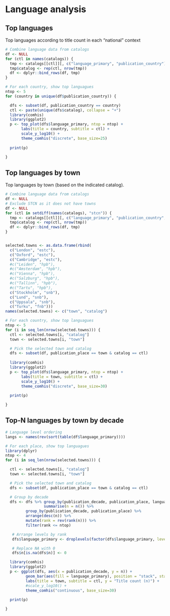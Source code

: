 # Language analysis


## Top languages

Top languages according to title count in each “national” context 


```r
# Combine language data from catalogs
df <- NULL
for (ctl in names(catalogs)) {
  tmp <- catalogs[[ctl]][, c("language_primary", "publication_country")]
  tmp$catalog <- rep(ctl, nrow(tmp))
  df <- dplyr::bind_rows(df, tmp)
}

# For each country, show top languagues
ntop <- 5
for (country in unique(df$publication_country)) {

  dfs <- subset(df, publication_country == country)
  ctl <- paste(unique(dfs$catalog), collapse = "+")
  library(comhis)
  library(ggplot2)  
  p <- top_plot(dfs$language_primary, ntop = ntop) +
       labs(title = country, subtitle = ctl) +       
       scale_y_log10() +
       theme_comhis("discrete", base_size=25)
       
  print(p)

}
```



## Top languages by town

Top languages by town (based on the indicated catalog).

```r
# Combine language data from catalogs
df <- NULL
# Exclude STCN as it does not have towns
df <- NULL
for (ctl in setdiff(names(catalogs), "stcn")) {
  tmp <- catalogs[[ctl]][, c("language_primary", "publication_country", "publication_place", "publication_decade")]
  tmp$catalog <- rep(ctl, nrow(tmp))
  df <- dplyr::bind_rows(df, tmp)
}


selected.towns <- as.data.frame(rbind(
  c("London", "estc"),
  c("Oxford", "estc"),
  c("Cambridge", "estc"),
  #c("Leiden", "hpb"),
  #c("Amsterdam", "hpb"),
  #c("Vienna", "hpb"),
  #c("Salzburg", "hpb"),
  #c("Tallinn", "hpb"),
  #c("Tartu", "hpb"),
  c("Stockholm", "snb"),
  c("Lund", "snb"),
  c("Uppsala", "snb"),
  c("Turku", "fnb")))
names(selected.towns) <- c("town", "catalog")

# For each country, show top languagues
ntop <- 5
for (i in seq_len(nrow(selected.towns))) {
  ctl <- selected.towns[i, "catalog"]
  town <- selected.towns[i, "town"]

  # Pick the selected town and catalog
  dfs <- subset(df, publication_place == town & catalog == ctl)
  
  library(comhis)
  library(ggplot2)  
  p <- top_plot(dfs$language_primary, ntop = ntop) +
       labs(title = town, subtitle = ctl) +
       scale_y_log10() +
       theme_comhis("discrete", base_size=30)
       
  print(p)

}
```



## Top-N languages by town by decade


```r

# Language level ordering
langs <- names(rev(sort(table(df$language_primary))))

# For each place, show top languagues
library(dplyr)
ntop <- 4
for (i in seq_len(nrow(selected.towns))) {

  ctl <- selected.towns[i, "catalog"]
  town <- selected.towns[i, "town"]

  # Pick the selected town and catalog
  dfs <- subset(df, publication_place == town & catalog == ctl)

  # Group by decade
  dfs <- dfs %>% group_by(publication_decade, publication_place, language_primary) %>%
                 summarise(n = n()) %>%
		 group_by(publication_decade, publication_place) %>%
		 arrange(desc(n)) %>%
		 mutate(rank = rev(rank(n))) %>%
		 filter(rank <= ntop)

   # Arrange levels by rank
   dfs$language_primary <- droplevels(factor(dfs$language_primary, levels = langs))

   # Replace NA with 0
   dfs$n[is.na(dfs$n)] <- 0

  library(comhis)
  library(ggplot2)
  p <- ggplot(dfs, aes(x = publication_decade, y = n)) +
         geom_bar(aes(fill = language_primary), position = "stack", stat = "identity") + 
         labs(title = town, subtitle = ctl, y = "Title count (n)") +
         #scale_y_log10() +
         theme_comhis("continuous", base_size=30)
       
  print(p)

}
```
